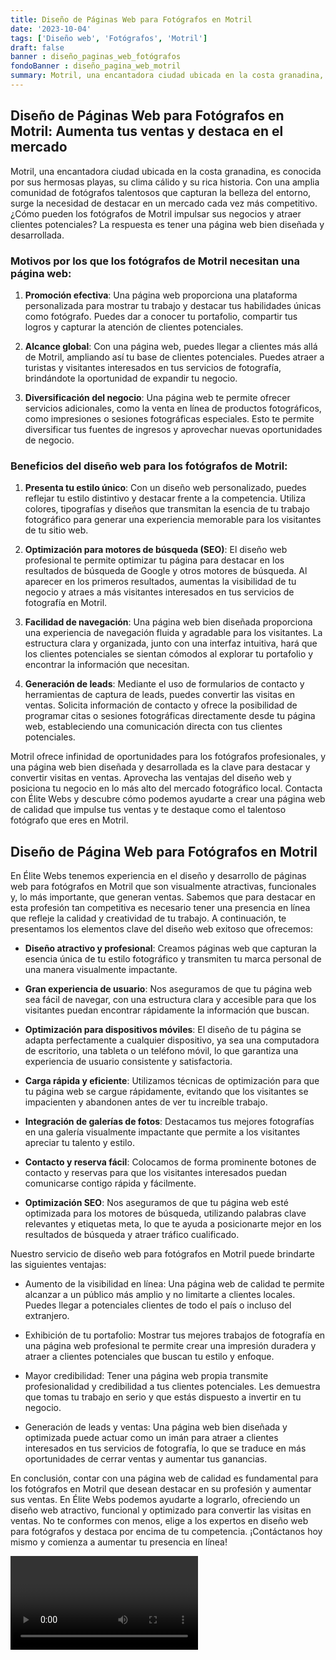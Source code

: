 ```yaml
---
title: Diseño de Páginas Web para Fotógrafos en Motril
date: '2023-10-04'
tags: ['Diseño web', 'Fotógrafos', 'Motril']
draft: false
banner : diseño_paginas_web_fotógrafos
fondoBanner : diseño_pagina_web_motril
summary: Motril, una encantadora ciudad ubicada en la costa granadina, es conocida por sus hermosas playas, su clima cálido y su rica historia. Con una amplia comunidad de fotógrafos talentosos que capturan la belleza del entorno, surge la necesidad de destacar en un mercado cada vez más competitivo. ¿Cómo pueden los fotógrafos de Motril impulsar sus negocios y atraer clientes potenciales? La respuesta es tener una página web bien diseñada y desarrollada.
---
```


## Diseño de Páginas Web para Fotógrafos en Motril: Aumenta tus ventas y destaca en el mercado

Motril, una encantadora ciudad ubicada en la costa granadina, es conocida por sus hermosas playas, su clima cálido y su rica historia. Con una amplia comunidad de fotógrafos talentosos que capturan la belleza del entorno, surge la necesidad de destacar en un mercado cada vez más competitivo. ¿Cómo pueden los fotógrafos de Motril impulsar sus negocios y atraer clientes potenciales? La respuesta es tener una página web bien diseñada y desarrollada.

### Motivos por los que los fotógrafos de Motril necesitan una página web:

1. **Promoción efectiva**: Una página web proporciona una plataforma personalizada para mostrar tu trabajo y destacar tus habilidades únicas como fotógrafo. Puedes dar a conocer tu portafolio, compartir tus logros y capturar la atención de clientes potenciales.

2. **Alcance global**: Con una página web, puedes llegar a clientes más allá de Motril, ampliando así tu base de clientes potenciales. Puedes atraer a turistas y visitantes interesados en tus servicios de fotografía, brindándote la oportunidad de expandir tu negocio.

3. **Diversificación del negocio**: Una página web te permite ofrecer servicios adicionales, como la venta en línea de productos fotográficos, como impresiones o sesiones fotográficas especiales. Esto te permite diversificar tus fuentes de ingresos y aprovechar nuevas oportunidades de negocio.

### Beneficios del diseño web para los fotógrafos de Motril:

1. **Presenta tu estilo único**: Con un diseño web personalizado, puedes reflejar tu estilo distintivo y destacar frente a la competencia. Utiliza colores, tipografías y diseños que transmitan la esencia de tu trabajo fotográfico para generar una experiencia memorable para los visitantes de tu sitio web.

2. **Optimización para motores de búsqueda (SEO)**: El diseño web profesional te permite optimizar tu página para destacar en los resultados de búsqueda de Google y otros motores de búsqueda. Al aparecer en los primeros resultados, aumentas la visibilidad de tu negocio y atraes a más visitantes interesados en tus servicios de fotografía en Motril.

3. **Facilidad de navegación**: Una página web bien diseñada proporciona una experiencia de navegación fluida y agradable para los visitantes. La estructura clara y organizada, junto con una interfaz intuitiva, hará que los clientes potenciales se sientan cómodos al explorar tu portafolio y encontrar la información que necesitan.

4. **Generación de leads**: Mediante el uso de formularios de contacto y herramientas de captura de leads, puedes convertir las visitas en ventas. Solicita información de contacto y ofrece la posibilidad de programar citas o sesiones fotográficas directamente desde tu página web, estableciendo una comunicación directa con tus clientes potenciales.

Motril ofrece infinidad de oportunidades para los fotógrafos profesionales, y una página web bien diseñada y desarrollada es la clave para destacar y convertir visitas en ventas. Aprovecha las ventajas del diseño web y posiciona tu negocio en lo más alto del mercado fotográfico local. Contacta con Élite Webs y descubre cómo podemos ayudarte a crear una página web de calidad que impulse tus ventas y te destaque como el talentoso fotógrafo que eres en Motril.

<GifSeo />

<Cta />

## Diseño de Página Web para Fotógrafos en Motril

En Élite Webs tenemos experiencia en el diseño y desarrollo de páginas web para fotógrafos en Motril que son visualmente atractivas, funcionales y, lo más importante, que generan ventas. Sabemos que para destacar en esta profesión tan competitiva es necesario tener una presencia en línea que refleje la calidad y creatividad de tu trabajo. A continuación, te presentamos los elementos clave del diseño web exitoso que ofrecemos:

- **Diseño atractivo y profesional**: Creamos páginas web que capturan la esencia única de tu estilo fotográfico y transmiten tu marca personal de una manera visualmente impactante.

- **Gran experiencia de usuario**: Nos aseguramos de que tu página web sea fácil de navegar, con una estructura clara y accesible para que los visitantes puedan encontrar rápidamente la información que buscan.

- **Optimización para dispositivos móviles**: El diseño de tu página se adapta perfectamente a cualquier dispositivo, ya sea una computadora de escritorio, una tableta o un teléfono móvil, lo que garantiza una experiencia de usuario consistente y satisfactoria.

- **Carga rápida y eficiente**: Utilizamos técnicas de optimización para que tu página web se cargue rápidamente, evitando que los visitantes se impacienten y abandonen antes de ver tu increíble trabajo.

- **Integración de galerías de fotos**: Destacamos tus mejores fotografías en una galería visualmente impactante que permite a los visitantes apreciar tu talento y estilo.

- **Contacto y reserva fácil**: Colocamos de forma prominente botones de contacto y reservas para que los visitantes interesados puedan comunicarse contigo rápida y fácilmente.

- **Optimización SEO**: Nos aseguramos de que tu página web esté optimizada para los motores de búsqueda, utilizando palabras clave relevantes y etiquetas meta, lo que te ayuda a posicionarte mejor en los resultados de búsqueda y atraer tráfico cualificado.

Nuestro servicio de diseño web para fotógrafos en Motril puede brindarte las siguientes ventajas:

- Aumento de la visibilidad en línea: Una página web de calidad te permite alcanzar a un público más amplio y no limitarte a clientes locales. Puedes llegar a potenciales clientes de todo el país o incluso del extranjero.

- Exhibición de tu portafolio: Mostrar tus mejores trabajos de fotografía en una página web profesional te permite crear una impresión duradera y atraer a clientes potenciales que buscan tu estilo y enfoque.

- Mayor credibilidad: Tener una página web propia transmite profesionalidad y credibilidad a tus clientes potenciales. Les demuestra que tomas tu trabajo en serio y que estás dispuesto a invertir en tu negocio.

- Generación de leads y ventas: Una página web bien diseñada y optimizada puede actuar como un imán para atraer a clientes interesados en tus servicios de fotografía, lo que se traduce en más oportunidades de cerrar ventas y aumentar tus ganancias.

En conclusión, contar con una página web de calidad es fundamental para los fotógrafos en Motril que desean destacar en su profesión y aumentar sus ventas. En Élite Webs podemos ayudarte a lograrlo, ofreciendo un diseño web atractivo, funcional y optimizado para convertir las visitas en ventas. No te conformes con menos, elige a los expertos en diseño web para fotógrafos y destaca por encima de tu competencia. ¡Contáctanos hoy mismo y comienza a aumentar tu presencia en línea!

<Video />

<CtaBot job='Fotógrafos' city='Motril'/>

<Gmaps query='Motril+españa+maps' />